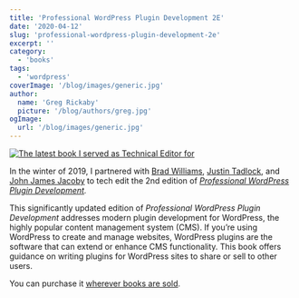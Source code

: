 ```yaml
---
title: 'Professional WordPress Plugin Development 2E'
date: '2020-04-12'
slug: 'professional-wordpress-plugin-development-2e'
excerpt: ''
category:
  - 'books'
tags:
  - 'wordpress'
coverImage: '/blog/images/generic.jpg'
author:
  name: 'Greg Rickaby'
  picture: '/blog/authors/greg.jpg'
ogImage:
  url: '/blog/images/generic.jpg'
---
```


[![The latest book I served as Technical Editor for](/blog/images/professional-wordpress-plugin-dev.jpg)](https://amzn.to/2BgCg7i)

In the winter of 2019, I partnered with [Brad Williams](https://strangework.com/), [Justin Tadlock](http://justintadlock.com/), and [John James Jacoby](https://jjj.blog) to tech edit the 2nd edition of _[Professional WordPress Plugin Development](https://amzn.to/2BgCg7i)._

This significantly updated edition of _Professional WordPress Plugin Development_ addresses modern plugin development for WordPress, the highly popular content management system (CMS). If you’re using WordPress to create and manage websites, WordPress plugins are the software that can extend or enhance CMS functionality. This book offers guidance on writing plugins for WordPress sites to share or sell to other users.

You can purchase it [wherever books are sold](https://amzn.to/2BgCg7i).
